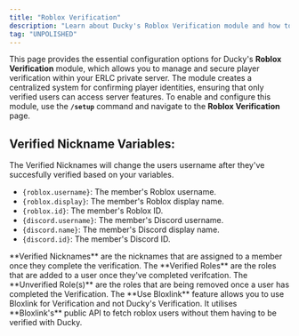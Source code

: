 ```yaml
---
title: "Roblox Verification"
description: "Learn about Ducky's Roblox Verification module and how to configure it."
tag: "UNPOLISHED"
---
```


This page provides the essential configuration options for Ducky's **Roblox Verification** module, which allows you to manage and secure player verification within your ERLC private server. The module creates a centralized system for confirming player identities, ensuring that only verified users can access server features. To enable and configure this module, use the **`/setup`** command and navigate to the **Roblox Verification** page.

## **Verified Nickname Variables:**

The Verified Nicknames will change the users username after they've succesfully verified based on your variables.

- `{roblox.username}`: The member's Roblox username.
- `{roblox.display}`: The member's Roblox display name.
- `{roblox.id}`: The member's Roblox ID.
- `{discord.username}`: The member's Discord username.
- `{discord.name}`: The member's Discord display name.
- `{discord.id}`: The member's Discord ID.

<Steps>
  <Step title=" Verified Nickname" titleSize="h2">
    **Verified Nicknames** are the nicknames that are assigned to a member once they complete the verification.
  </Step>
  <Step title="Verified Roles:" titleSize="h2">
    The **Verified Roles** are the roles that are added to a user once they've completed verifcation.
  </Step>
  <Step title="Unverified Roles:" titleSize="h2">
    The **Unverified Role(s)** are the roles that are being removed once a user has completed the Verification.
  </Step>
  <Step title="Use Bloxlink" titleSize="h2">
    The **Use Bloxlink** feature allows you to use Bloxlink for Verification and not Ducky's Verification. It utilises **Bloxlink's** public API to fetch roblox users without them having to be verified with Ducky.
  </Step>
</Steps>